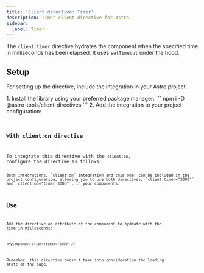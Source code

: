 ```yaml
---
title: 'Client directive: Timer'
description: Timer client directive for Astro
sidebar:
  label: Timer
---
```



The `client:timer` directive hydrates the component when the specified time in milliseconds has been elapsed. It uses `setTimeout` under the hood.

## Setup

For setting up the directive, include the integration in your Astro project.

<Steps>
1.  Install the library using your preferred package manager:
    ```
    npm i -D @astro-tools/client-directives
    ```
2.  Add the integration to your project configuration:
    <Code title="astro.config.mjs" code={clientDirectiveTimerSetupExampleRaw} lang="typescript" />
</Steps>

### With client:on directive

To integrate this directive with the `client:on`, configure the directive as follows:
<Code title="astro.config.mjs" code={clientDirectiveViewportSetupWithClientOnExampleRaw} lang="typescript" />

<Aside type="tip">Both integrations, `client:on` integration and this one, can be included in the project configuration, allowing you to use both directives, `client:timer="3000"` and `client:on="timer 3000"`, in your components.</Aside>

## Use

Add the directive as attribute of the component to hydrate with the time in millseconds:
```astro
<MyComponent client:timer="3000" />
```

Remember, this directive doesn't take into consideration the loading state of the page.

<Example>
  <Tabs>
    <TabItem label="Example.astro">
      <Code code={ClientDirectiveTimerUseExampleRaw} lang="astro" />
    </TabItem>
    <TabItem label="Square.svelte">
      <Code code={squareCodeExample} lang="svelte" />
    </TabItem>
  </Tabs>
  <ExamplePreview hydration="example">
    <ClientDirectiveTimerUseExample id="example" />
  </ExamplePreview>
</Example>
